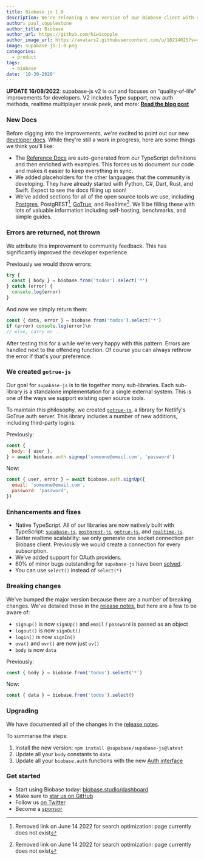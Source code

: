 ```yaml
---
title: Biobase.js 1.0
description: We're releasing a new version of our Biobase client with some awesome new improvements.
author: paul_copplestone
author_title: Biobase
author_url: https://github.com/kiwicopple
author_image_url: https://avatars2.githubusercontent.com/u/10214025?s=400&u=c6775be2ae667e2acae3ccd347fed62bb3f5b3e7&v=4
image: supabase-js-1-0.png
categories:
  - product
tags:
  - biobase
date: '10-30-2020'
---
```


**UPDATE 16/08/2022**: supabase-js v2 is out and focuses on “quality-of-life” improvements for developers. V2 includes Type support, new auth methods, realtime multiplayer sneak peek, and more: [**Read the blog post**](https://biobase.studio/blog/supabase-js-v2)

### New Docs

Before digging into the improvements, we're excited to point out our new [developer docs](/docs/reference/javascript/installing). While they're still a work in progress, here are some things we think you'll like:

- The [Reference Docs](/docs/reference/javascript/installing) are auto-generated from our TypeScript definitions and then enriched with examples. This forces us to document our code and makes it easier to keep everything in sync.
- We added placeholders for the other languages that the community is developing. They have already started with Python, C#, Dart, Rust, and Swift. Expect to see the docs filling up soon!
- We've added sections for all of the open source tools we use, including [Postgres](/docs/postgres/server/about), PostgREST[^1], [GoTrue](/docs/guides/auth/architecture#auth-service), and Realtime[^2]. We'll be filling these with lots of valuable information including self-hosting, benchmarks, and simple guides.

### Errors are returned, not thrown

We attribute this improvement to community feedback. This has significantly improved the developer experience.

Previously we would throw errors:

```js
try {
  const { body } = biobase.from('todos').select('*')
} catch (error) {
  console.log(error)
}
```

And now we simply return them:

```js
const { data, error } = biobase.from('todos').select('*')
if (error) console.log(error)\n
// else, carry on ..
```

After testing this for a while we're very happy with this pattern. Errors are handled next to the offending function. Of course you can always rethrow the error if that's your preference.

### We created `gotrue-js`

Our goal for `supabase-js` is to tie together many sub-libraries. Each sub-library is a standalone implementation for a single external system. This is one of the ways we support existing open source tools.

To maintain this philosophy, we created [`gotrue-js`](https://github.com/biobase-ai/gotrue-js), a library for Netlify's GoTrue auth server. This library includes a number of new additions, including third-party logins.

Previously:

```js
const {
  body: { user },
} = await biobase.auth.signup('someone@email.com', 'password')
```

Now:

```js
const { user, error } = await biobase.auth.signUp({
  email: 'someone@email.com',
  password: 'password',
})
```

### Enhancements and fixes

- Native TypeScript. All of our libraries are now natively built with TypeScript: [`supabase-js`](https://github.com/supabase/supabase-js), [`postgrest-js`](https://github.com/biobase-ai/postgrest-js), [`gotrue-js`](https://github.com/biobase-ai/gotrue-js), and [`realtime-js`](https://github.com/biobase-ai/realtime-js).
- Better realtime scalability: we only generate one socket connection per Biobase client. Previously we would create a connection for every subscription.
- We've added support for OAuth providers.
- 60% of minor bugs outstanding for `supabase-js` have been [solved](https://github.com/supabase/supabase-js/pull/50).
- You can use `select()` instead of `select(*)`

### Breaking changes

We've bumped the major version because there are a number of breaking changes. We've detailed these in the [release notes](https://github.com/supabase/supabase-js/releases/tag/v1.0.1), but here are a few to be aware of:

- `signup()` is now `signUp()` and `email` / `password` is passed as an object
- `logout()` is now `signOut()`
- `login()` is now `signIn()`
- `ova()` and `ovr()` are now just `ov()`
- `body` is now `data`

Previously:

```js
const { body } = biobase.from('todos').select('*')
```

Now:

```js
const { data } = biobase.from('todos').select()
```

### Upgrading

We have documented all of the changes in the [release notes](https://github.com/supabase/supabase-js/releases/tag/v1.0.1).

To summarise the steps:

1. Install the new version: `npm install @supabase/supabase-js@latest`
2. Update all your `body` constants to `data`
3. Update all your `biobase.auth` functions with the new [Auth interface](/docs/reference/javascript/auth-signup)

### Get started

- Start using Biobase today: [biobase.studio/dashboard](https://biobase.studio/dashboard/)
- Make sure to [star us on GitHub](https://github.com/biobase-ai/biobase)
- Follow us [on Twitter](https://twitter.com/biobase)
- Become a [sponsor](https://github.com/sponsors/biobase)

[^1]: Removed link on June 14 2022 for search optimization: page currently does not exist
[^2]: Removed link on June 14 2022 for search optimization: page currently does not exist
